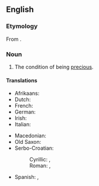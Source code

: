 ==English==

===Etymology===
From {{affix|en|precious|-ness}}.

===Noun===
{{en-noun|-|es}}

# The condition of being [[precious]].

====Translations====
{{trans-top|the condition of being precious}}
* Afrikaans: {{t|af|kosbaarheid}}
* Dutch: {{t|nl|kostbaarheid|f}}
* French: {{t+|fr|préciosité|f}}
* German: {{t+|de|Kostbarkeit|f}}
* Irish: {{t|ga|luachmhaireacht|f}}
* Italian: {{t|it|preziosità|f}}
{{trans-mid}}
* Macedonian: {{t|mk|скапоценост|f|sc=Cyrl}}
* Old Saxon: {{t|osx|diuritha|f}}
* Serbo-Croatian:
*: Cyrillic: {{t|sh|драго̀цјено̄ст|f|sc=Cyrl}}, {{t|sh|драго̀цено̄ст|f|sc=Cyrl}}
*: Roman: {{t+|sh|dragòcjenōst|f}}, {{t+|sh|dragòcenōst|f}}
* Spanish: {{t|es|preciosidad|f}}, {{t|es|preciosura|f}}
{{trans-bottom}}
